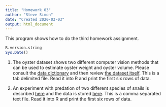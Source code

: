 ```yaml
---
title: "Homework 03"
author: "Steve Simon"
date: "Created 2020-03-03"
output: html_document
---
```


This program shows how to do the third homework assignment.

```r
R.version.string
Sys.Date()
```

1. The oyster dataset shows two different computer vision methods that can be used to estimate oyster weight and oyster volume. Please consult the [data dictionary](http://jse.amstat.org/datasets/30oysters.txt) and then review [the dataset itself](http://jse.amstat.org/datasets/30oysters.dat.txt). This is a tab delimited file. Read it into R and print the first six rows of data.

2. An experiment with predation of two different species of snails is described [here](https://dryad.figshare.com/articles/Susceptibility_of_live_snails_to_predation/4114368) and the data is stored [here](https://dryad.figshare.com/ndownloader/files/6668235). This is a comma separated text file. Read it into R and print the first six rows of data. 
